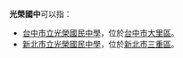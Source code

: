 '''光榮國中'''可以指：
*[[台中市立光榮國民中學|台中市立光榮國民中學]]，位於[[台中市|台中市]][[大里區|大里區]]。
*[[新北市立光榮國民中學|新北市立光榮國民中學]]，位於[[新北市|新北市]][[三重區|三重區]]。



{{disambig|Cat=台灣國民中學}}